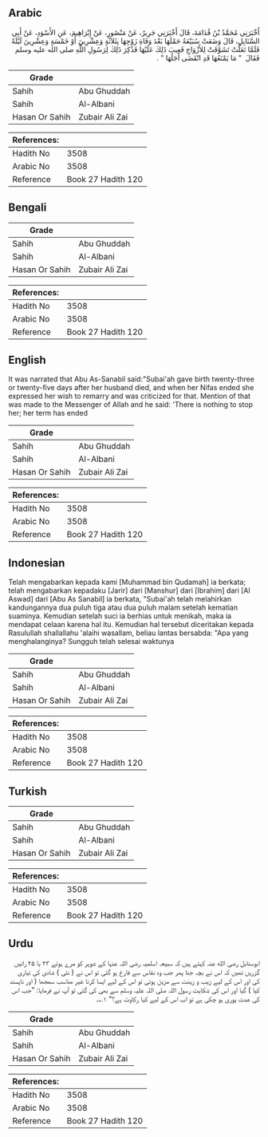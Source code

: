 ## Arabic


<div dir="rtl" lang="ar" style={{fontSize:'larger',backgroundColor:'#f8f9fa',padding:20}}>
أَخْبَرَنِي مُحَمَّدُ بْنُ قُدَامَةَ، قَالَ أَخْبَرَنِي جَرِيرٌ، عَنْ مَنْصُورٍ، عَنْ إِبْرَاهِيمَ، عَنِ الأَسْوَدِ، عَنْ أَبِي السَّنَابِلِ، قَالَ وَضَعَتْ سُبَيْعَةُ حَمْلَهَا بَعْدَ وَفَاةِ زَوْجِهَا بِثَلاَثَةٍ وَعِشْرِينَ أَوْ خَمْسَةٍ وَعِشْرِينَ لَيْلَةً فَلَمَّا تَعَلَّتْ تَشَوَّفَتْ لِلأَزْوَاجِ فَعِيبَ ذَلِكَ عَلَيْهَا فَذُكِرَ ذَلِكَ لِرَسُولِ اللَّهِ صلى الله عليه وسلم فَقَالَ ‏ "‏ مَا يَمْنَعُهَا قَدِ انْقَضَى أَجَلُهَا ‏"‏ ‏.‏
</div>
<div style={{backgroundColor:'#f8f9fa',padding:20, marginBottom: 10}}><table> <thead> <tr> <th>Grade</th> <th></th> </tr> </thead> <tbody> <tr><td>Sahih</td><td>Abu Ghuddah</td></tr><tr><td>Sahih</td><td>Al-Albani</td></tr><tr><td>Hasan Or Sahih</td><td>Zubair Ali Zai</td></tr></tbody></table><table> <thead> <tr> <th>References:</th> <th></th> </tr> </thead> <tbody><tr><td>Hadith No</td><td>3508</td></tr><tr><td>Arabic No</td><td>3508</td></tr><tr><td>Reference</td><td>Book 27 Hadith 120</td></tr></tbody></table></div>

## Bengali


<div dir="ltr" lang="bn" style={{fontSize:'larger',backgroundColor:'#f8f9fa',padding:20}}>

</div>
<div style={{backgroundColor:'#f8f9fa',padding:20, marginBottom: 10}}><table> <thead> <tr> <th>Grade</th> <th></th> </tr> </thead> <tbody> <tr><td>Sahih</td><td>Abu Ghuddah</td></tr><tr><td>Sahih</td><td>Al-Albani</td></tr><tr><td>Hasan Or Sahih</td><td>Zubair Ali Zai</td></tr></tbody></table><table> <thead> <tr> <th>References:</th> <th></th> </tr> </thead> <tbody><tr><td>Hadith No</td><td>3508</td></tr><tr><td>Arabic No</td><td>3508</td></tr><tr><td>Reference</td><td>Book 27 Hadith 120</td></tr></tbody></table></div>

## English


<div dir="ltr" lang="en" style={{fontSize:'larger',backgroundColor:'#f8f9fa',padding:20}}>
It was narrated that Abu As-Sanabil said:"Subai'ah gave birth twenty-three or twenty-five days after her husband died, and when her Nifas ended she expressed her wish to remarry and was criticized for that. Mention of that was made to the Messenger of Allah and he said: 'There is nothing to stop her; her term has ended
</div>
<div style={{backgroundColor:'#f8f9fa',padding:20, marginBottom: 10}}><table> <thead> <tr> <th>Grade</th> <th></th> </tr> </thead> <tbody> <tr><td>Sahih</td><td>Abu Ghuddah</td></tr><tr><td>Sahih</td><td>Al-Albani</td></tr><tr><td>Hasan Or Sahih</td><td>Zubair Ali Zai</td></tr></tbody></table><table> <thead> <tr> <th>References:</th> <th></th> </tr> </thead> <tbody><tr><td>Hadith No</td><td>3508</td></tr><tr><td>Arabic No</td><td>3508</td></tr><tr><td>Reference</td><td>Book 27 Hadith 120</td></tr></tbody></table></div>

## Indonesian


<div dir="ltr" lang="id" style={{fontSize:'larger',backgroundColor:'#f8f9fa',padding:20}}>
Telah mengabarkan kepada kami [Muhammad bin Qudamah] ia berkata; telah mengabarkan kepadaku [Jarir] dari [Manshur] dari [Ibrahim] dari [Al Aswad] dari [Abu As Sanabil] ia berkata, "Subai'ah telah melahirkan kandungannya dua puluh tiga atau dua puluh malam setelah kematian suaminya. Kemudian setelah suci ia berhias untuk menikah, maka ia mendapat celaan karena hal itu. Kemudian hal tersebut diceritakan kepada Rasulullah shallallahu 'alaihi wasallam, beliau lantas bersabda: "Apa yang menghalanginya? Sungguh telah selesai waktunya
</div>
<div style={{backgroundColor:'#f8f9fa',padding:20, marginBottom: 10}}><table> <thead> <tr> <th>Grade</th> <th></th> </tr> </thead> <tbody> <tr><td>Sahih</td><td>Abu Ghuddah</td></tr><tr><td>Sahih</td><td>Al-Albani</td></tr><tr><td>Hasan Or Sahih</td><td>Zubair Ali Zai</td></tr></tbody></table><table> <thead> <tr> <th>References:</th> <th></th> </tr> </thead> <tbody><tr><td>Hadith No</td><td>3508</td></tr><tr><td>Arabic No</td><td>3508</td></tr><tr><td>Reference</td><td>Book 27 Hadith 120</td></tr></tbody></table></div>

## Turkish


<div dir="ltr" lang="tr" style={{fontSize:'larger',backgroundColor:'#f8f9fa',padding:20}}>

</div>
<div style={{backgroundColor:'#f8f9fa',padding:20, marginBottom: 10}}><table> <thead> <tr> <th>Grade</th> <th></th> </tr> </thead> <tbody> <tr><td>Sahih</td><td>Abu Ghuddah</td></tr><tr><td>Sahih</td><td>Al-Albani</td></tr><tr><td>Hasan Or Sahih</td><td>Zubair Ali Zai</td></tr></tbody></table><table> <thead> <tr> <th>References:</th> <th></th> </tr> </thead> <tbody><tr><td>Hadith No</td><td>3508</td></tr><tr><td>Arabic No</td><td>3508</td></tr><tr><td>Reference</td><td>Book 27 Hadith 120</td></tr></tbody></table></div>

## Urdu


<div dir="rtl" lang="ur" style={{fontSize:'larger',backgroundColor:'#f8f9fa',padding:20}}>
ابوسنابل رضی الله عنہ کہتے ہیں کہ سبیعہ اسلمیہ رضی اللہ عنہا کے شوہر کو مرے ہوئے ۲۳ یا ۲۵ راتیں گزریں تھیں کہ اس نے بچہ جنا پھر جب وہ نفاس سے فارغ ہو گئی تو اس نے ( نئی ) شادی کی تیاری کی اور اس کے لیے زیب و زینت سے مزین ہوئی تو اس کے لیے ایسا کرنا غیر مناسب سمجھا ( اور ناپسند کیا ) گیا اور اس کی شکایت رسول اللہ صلی اللہ علیہ وسلم سے بھی کی گئی تو آپ نے فرمایا: ”جب اس کی عدت پوری ہو چکی ہے تو اب اس کے لیے کیا رکاوٹ ہے؟“ ۱؎۔
</div>
<div style={{backgroundColor:'#f8f9fa',padding:20, marginBottom: 10}}><table> <thead> <tr> <th>Grade</th> <th></th> </tr> </thead> <tbody> <tr><td>Sahih</td><td>Abu Ghuddah</td></tr><tr><td>Sahih</td><td>Al-Albani</td></tr><tr><td>Hasan Or Sahih</td><td>Zubair Ali Zai</td></tr></tbody></table><table> <thead> <tr> <th>References:</th> <th></th> </tr> </thead> <tbody><tr><td>Hadith No</td><td>3508</td></tr><tr><td>Arabic No</td><td>3508</td></tr><tr><td>Reference</td><td>Book 27 Hadith 120</td></tr></tbody></table></div>